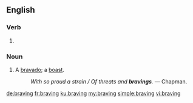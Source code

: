 ==English==

===Verb===
{{head|en|present participle}}

# {{present participle of|brave|lang=en}}

===Noun===
{{en-noun}}

# A [[bravado]]; a [[boast]].
#: ''With so proud a strain / Of threats and '''bravings'''.'' &mdash; Chapman.

[[de:braving]]
[[fr:braving]]
[[ku:braving]]
[[my:braving]]
[[simple:braving]]
[[vi:braving]]